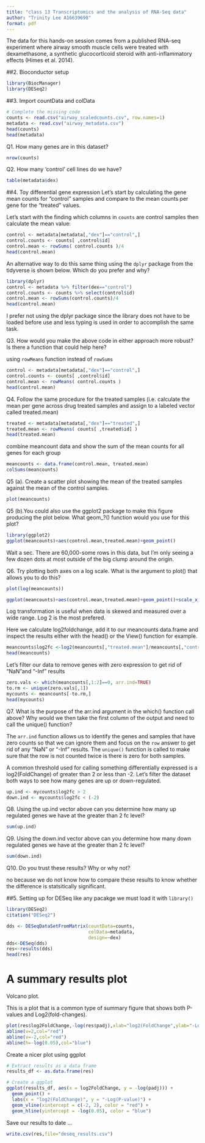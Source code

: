```yaml
---
title: "class 13 Transcriptomics and the analysis of RNA-Seq data"
author: "Trinity Lee A16639698"
format: pdf
---
```


The data for this hands-on session comes from a published RNA-seq experiment where airway smooth muscle cells were treated with dexamethasone, a synthetic glucocorticoid steroid with anti-inflammatory effects (Himes et al. 2014).

##2. Bioconductor setup
```r
library(BiocManager)
library(DESeq2)
```
##3. Import countData and colData

```r
# Complete the missing code
counts <- read.csv("airway_scaledcounts.csv", row.names=1)
metadata <- read.csv("airway_metadata.csv")
head(counts)
head(metadata)
```

Q1. How many genes are in this dataset?
```r
nrow(counts)
```

Q2. How many ‘control’ cell lines do we have?
```r
table(metadata$dex)
```

##4. Toy differential gene expression
Let's start by calculating the gene mean counts for "control" samples and compare to the mean counts per gene for the "treated" values. 

Let's start with the finding which columns in `counts` are control samples then calculate the mean value:
```r
control <- metadata[metadata[,"dex"]=="control",]
control.counts <- counts[ ,control$id]
control.mean <- rowSums( control.counts )/4
head(control.mean)
```
 An alternative way to do this same thing using the `dplyr` package from the tidyverse is shown below. Which do you prefer and why?
 
```r
library(dplyr)
control <- metadata %>% filter(dex=="control")
control.counts <- counts %>% select(control$id) 
control.mean <- rowSums(control.counts)/4
head(control.mean)
```
I prefer not using the dplyr package since the library does not have to be loaded before use and less typing is used in order to accomplish the same task.

Q3. How would you make the above code in either approach more robust? Is there a function that could help here? 

using `rowMeans` function instead of `rowSums`
```r
control <- metadata[metadata[,"dex"]=="control",]
control.counts <- counts[ ,control$id]
control.mean <- rowMeans( control.counts )
head(control.mean)
```


Q4. Follow the same procedure for the treated samples (i.e. calculate the mean per gene across drug treated samples and assign to a labeled vector called treated.mean)

```r
treated <- metadata[metadata[,"dex"]=="treated",]
treated.mean <- rowMeans( counts[ ,treated$id] ) 
head(treated.mean)
```
combine meancount data and show the sum of the mean counts for all genes for each group
```r
meancounts <- data.frame(control.mean, treated.mean)
colSums(meancounts)
```

Q5 (a). Create a scatter plot showing the mean of the treated samples against the mean of the control samples. 
```r
plot(meancounts)
```

Q5 (b).You could also use the ggplot2 package to make this figure producing the plot below. What geom_?() function would you use for this plot?

```r
library(ggplot2)
ggplot(meancounts)+aes(control.mean,treated.mean)+geom_point()
```
Wait a sec. There are 60,000-some rows in this data, but I’m only seeing a few dozen dots at most outside of the big clump around the origin.

Q6. Try plotting both axes on a log scale. What is the argument to plot() that allows you to do this?

```r
plot(log(meancounts))
```

```r
ggplot(meancounts)+aes(control.mean,treated.mean)+geom_point()+scale_x_continuous(trans="log2")+scale_y_continuous(trans="log2")
```

Log transformation is useful when data is skewed and measured over a wide range. Log 2 is the most prefered. 

Here we calculate log2foldchange, add it to our meancounts data.frame and inspect the results either with the head() or the View() function for example.

```r
meancounts$log2fc <-log2(meancounts[,"treated.mean"]/meancounts[,"control.mean"])
head(meancounts)
```

Let's filter our data to remove genes with zero expression to get rid of "NaN"and "-Inf" results

```r
zero.vals <- which(meancounts[,1:2]==0, arr.ind=TRUE)
to.rm <- unique(zero.vals[,1])
mycounts <- meancounts[-to.rm,]
head(mycounts)
```
Q7. What is the purpose of the arr.ind argument in the which() function call above? Why would we then take the first column of the output and need to call the unique() function?

The `arr.ind` function allows us to identify the genes and samples that have zero counts so that we can ignore them and focus on the `row` answer to get rid of any "NaN" or "-Inf" results. The `unique()` function is called to make sure that the row is not counted twice is there is zero for both samples. 

A common threshold used for calling something differentially expressed is a log2(FoldChange) of greater than 2 or less than -2. Let’s filter the dataset both ways to see how many genes are up or down-regulated.

```r
up.ind <- mycounts$log2fc > 2
down.ind <- mycounts$log2fc < (-2)
```
Q8. Using the up.ind vector above can you determine how many up regulated genes we have at the greater than 2 fc level? 

```r
sum(up.ind)

```

Q9. Using the down.ind vector above can you determine how many down regulated genes we have at the greater than 2 fc level? 

```r
sum(down.ind)
```

Q10. Do you trust these results? Why or why not?

no because we do not know how to compare these results to know whether the difference is statsitically significant.

##5. Setting up for DESeq
like any pacakge we must load it with `library()`

```r
library(DESeq2)
citation("DESeq2")
```

```r
dds <- DESeqDataSetFromMatrix(countData=counts, 
                              colData=metadata, 
                              design=~dex)
dds<-DESeq(dds)
res<-results(dds)
head(res)
```
# A summary results plot 

Volcano plot.

This is a plot that is a common type of summary figure that shows both P-values and Log2(fold-changes).

```r
plot(res$log2FoldChange,-log(res$padj),xlab="log2(FoldChange",ylab="-Log(P-value)")
abline(v=2,col="red")
abline(v=-2,col="red")
abline(h=-log(0.05),col="blue")
```
Create a nicer plot using ggplot
```r
# Extract results as a data frame
results_df <- as.data.frame(res)

# Create a ggplot
ggplot(results_df, aes(x = log2FoldChange, y = -log(padj))) +
  geom_point() +
  labs(x = "log2(FoldChange)", y = "-Log(P-value)") +
  geom_vline(xintercept = c(-2, 2), color = "red") +
  geom_hline(yintercept = -log(0.05), color = "blue")
```

Save our results to date ...

```r
write.csv(res,file="deseq_results.csv")
```


